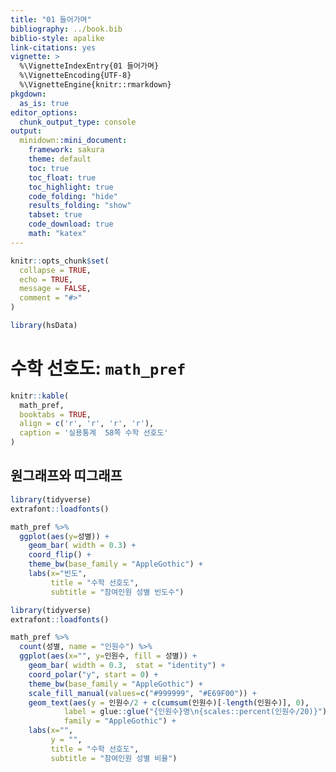 ```yaml
---
title: "01 들어가며"
bibliography: ../book.bib
biblio-style: apalike
link-citations: yes
vignette: >
  %\VignetteIndexEntry{01 들어가며}
  %\VignetteEncoding{UTF-8}
  %\VignetteEngine{knitr::rmarkdown}
pkgdown:
  as_is: true
editor_options: 
  chunk_output_type: console
output:
  minidown::mini_document:
    framework: sakura
    theme: default
    toc: true
    toc_float: true
    toc_highlight: true
    code_folding: "hide"
    results_folding: "show"
    tabset: true
    code_download: true
    math: "katex"
---
```


```r
knitr::opts_chunk$set(
  collapse = TRUE,
  echo = TRUE,
  message = FALSE,
  comment = "#>"
)
```

```r
library(hsData)
```

# 수학 선호도: `math_pref`

```r
knitr::kable(
  math_pref, 
  booktabs = TRUE,
  align = c('r', 'r', 'r', 'r'),
  caption = '실용통계  58쪽 수학 선호도'
)
```


## 원그래프와 띠그래프

```r
library(tidyverse)
extrafont::loadfonts()

math_pref %>% 
  ggplot(aes(y=성별)) +
    geom_bar( width = 0.3) +
    coord_flip() + 
    theme_bw(base_family = "AppleGothic") +
    labs(x="빈도",
         title = "수학 선호도",
         subtitle = "참여인원 성별 빈도수")
```


```r
library(tidyverse)
extrafont::loadfonts()

math_pref %>% 
  count(성별, name = "인원수") %>% 
  ggplot(aes(x="", y=인원수, fill = 성별)) +
    geom_bar( width = 0.3,  stat = "identity") +
    coord_polar("y", start = 0) + 
    theme_bw(base_family = "AppleGothic") +
    scale_fill_manual(values=c("#999999", "#E69F00")) +
    geom_text(aes(y = 인원수/2 + c(cumsum(인원수)[-length(인원수)], 0), 
            label = glue::glue("{인원수}명\n{scales::percent(인원수/20)}") ), size=5,
            family = "AppleGothic") +
    labs(x="",
         y = "",
         title = "수학 선호도",
         subtitle = "참여인원 성별 비율") 
```

